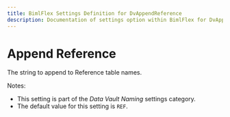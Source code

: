 ```yaml
---
title: BimlFlex Settings Definition for DvAppendReference
description: Documentation of settings option within BimlFlex for DvAppendReference
---
```

<head>
  <meta name="varigenceProduct" content="BimlFlex"></meta>
  <meta name="varigenceArticleType" content="Reference"></meta>
</head>

# Append Reference

The string to append to Reference table names.

Notes:

* This setting is part of the *Data Vault Naming* settings category.
* The default value for this setting is `REF`.
